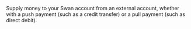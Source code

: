 Supply money to your Swan account from an external account, whether with a push payment (such as a credit transfer) or a pull payment (such as direct debit).